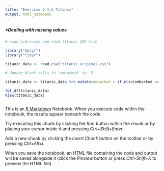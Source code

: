 ```yaml
---
title: "Exercise 3.1.5 Titanic"
output: html_notebook
---
```


##### *Dealing with missing values

```r
# Load libraries and read titanic CSV file

library("dplyr")
library("tidyr")

titanic_data <- read.csv("titanic_original.csv")
```

```r
# Update blank cells in 'embarked' to 'S'

titanic_data <- titanic_data %>% mutate(embarked = if_else(embarked == '', "S", as.character(embarked)))

tbl_df(titanic_data)
View(titanic_data)



```


This is an [R Markdown](http://rmarkdown.rstudio.com) Notebook. When you execute code within the notebook, the results appear beneath the code. 

Try executing this chunk by clicking the *Run* button within the chunk or by placing your cursor inside it and pressing *Ctrl+Shift+Enter*. 



Add a new chunk by clicking the *Insert Chunk* button on the toolbar or by pressing *Ctrl+Alt+I*.

When you save the notebook, an HTML file containing the code and output will be saved alongside it (click the *Preview* button or press *Ctrl+Shift+K* to preview the HTML file).
